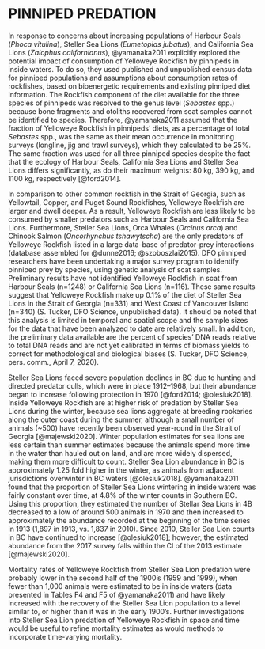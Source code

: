 # PINNIPED PREDATION {#app:pinniped-predation}

In response to concerns about increasing populations of Harbour Seals (*Phoca vitulina*), Steller Sea Lions (*Eumetopias jubatus*), and California Sea Lions (*Zalophus californianus*), @yamanaka2011 explicitly explored the potential impact of consumption of Yelloweye Rockfish by pinnipeds in inside waters. 
To do so, they used published and unpublished census data for pinniped populations and assumptions about consumption rates of rockfishes, based on bioenergetic requirements and existing pinniped diet information. 
The Rockfish component of the diet available for the three species of pinnipeds was resolved to the genus level (*Sebastes* spp.) because bone fragments and otoliths recovered from scat samples cannot be identified to species.
Therefore, @yamanaka2011 assumed that the fraction of Yelloweye Rockfish in pinnipeds' diets, as a percentage of total *Sebastes* spp., was the same as their mean occurrence in monitoring surveys (longline, jig and trawl surveys), which they calculated to be 25%. 
The same fraction was used for all three pinniped species despite the fact that the ecology of Harbour Seals, California Sea Lions and Steller Sea Lions differs significantly, as do their maximum weights: 80 kg, 390 kg, and 1100 kg, respectively [@ford2014].

In comparison to other common rockfish in the Strait of Georgia, such as Yellowtail, Copper, and Puget Sound Rockfishes, Yelloweye Rockfish are larger and dwell deeper. As a result, Yelloweye Rockfish are less likely to be consumed by smaller predators such as Harbour Seals and California Sea Lions.
Furthermore, Steller Sea Lions, Orca Whales (*Orcinus orca*) and Chinook Salmon (*Oncorhynchus tshawytscha*) are the only predators of Yelloweye Rockfish listed in a large data-base of predator-prey interactions (database assembled for @dunne2016; @szoboszlai2015). 
DFO pinniped researchers have been undertaking a major survey program to identify pinniped prey by species, using genetic analysis of scat samples. 
Preliminary results have not identified Yelloweye Rockfish in scat from Harbour Seals (n=1248) or California Sea Lions (n=116). These same results suggest that Yelloweye Rockfish make up 0.1% of the diet of Steller Sea Lions in the Strait of Georgia (n=331) and West Coast of Vancouver Island (n=340) (S. Tucker, DFO Science, unpublished data). 
It should be noted that this analysis is limited in temporal and spatial scope and the sample sizes for the data that have been analyzed to date are relatively small. 
In addition, the preliminary data available are the percent of species' DNA reads relative to total DNA reads and are not yet calibrated in terms of biomass yields to correct for methodological and biological biases (S. Tucker, DFO Science, pers. comm., April 7, 2020).    

Steller Sea Lions faced severe population declines in BC due to hunting and directed predator culls, which were in place 1912--1968, but their abundance began to increase following protection in 1970 [@ford2014; @olesiuk2018]. Inside Yelloweye Rockfish are at higher risk of predation by Steller Sea Lions during the winter, because sea lions aggregate at breeding rookeries along the outer coast during the summer, although a small number of animals (~500) have recently been observed year-round in the Strait of Georgia [@majewski2020].
Winter population estimates for sea lions are less certain than summer estimates because the animals spend more time in the water than hauled out on land, and are more widely dispersed, making them more difficult to count.
Steller Sea Lion abundance in BC is approximately 1.25 fold higher in the winter, as animals from adjacent jurisdictions overwinter in BC waters [@olesiuk2018].
@yamanaka2011 found that the proportion of Steller Sea Lions wintering in inside waters was fairly constant over time, at 4.8% of the winter counts in Southern BC. 
Using this proportion, they estimated the number of Stellar Sea Lions in 4B decreased to a low of around 500 animals in 1970 and then increased to approximately the abundance recorded at the beginning of the time series in 1913 (1,897 in 1913, vs. 1,837 in 2010).
Since 2010, Steller Sea Lion counts in BC have continued to increase [@olesiuk2018]; however, the estimated abundance from the 2017 survey falls within the CI of the 2013 estimate [@majewski2020].   

Mortality rates of Yelloweye Rockfish from Steller Sea Lion predation were probably lower in the second half of the 1900's (1959 and 1999), when fewer than 1,000 animals were estimated to be in inside waters (data presented in Tables F4 and F5 of @yamanaka2011) and have likely increased with the recovery of the Steller Sea Lion population to a level similar to, or higher than it was in the early 1900's.
Further investigations into Steller Sea Lion predation of Yelloweye Rockfish in space and time would be useful to refine mortality estimates as would methods to incorporate time-varying mortality. 



